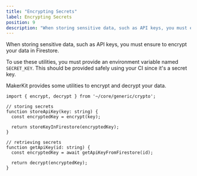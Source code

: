 ```yaml
---
title: "Encrypting Secrets"
label: Encrypting Secrets
position: 9
description: "When storing sensitive data, such as API keys, you must ensure to encrypt your data in Firestore. Here is how we can encrypt and decrypt it."
---
```


When storing sensitive data, such as API keys, you must ensure to encrypt your data in Firestore.

To use these utilities, you must provide an environment variable named `SECRET_KEY`. This should be provided safely using your CI since it's a secret key.

MakerKit provides some utilities to encrypt and decrypt your data. 

```tsx
import { encrypt, decrypt } from '~/core/generic/crypto';

// storing secrets
function storeApiKey(key: string) {
  const encryptedKey = encrypt(key);

  return storeKeyInFirestore(encryptedKey);
}

// retrieving secrets
function getApiKey(id: string) {
  const encryptedKey = await getApiKeyFromFirestore(id);

  return decrypt(encryptedKey);
}
```
